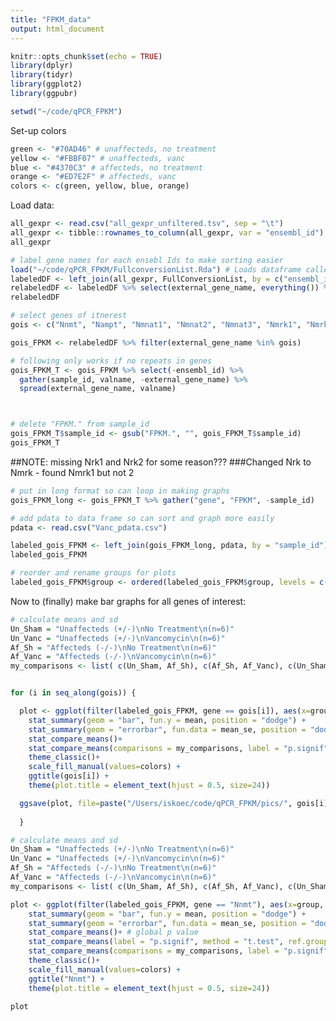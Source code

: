 ```yaml
---
title: "FPKM_data"
output: html_document
---
```


```r
knitr::opts_chunk$set(echo = TRUE)
library(dplyr)
library(tidyr)
library(ggplot2)
library(ggpubr)

setwd("~/code/qPCR_FPKM")
```

Set-up colors
```r
green <- "#70AD46" # unaffecteds, no treatment
yellow <- "#FBBF07" # unaffecteds, vanc
blue <- "#4370C3" # affecteds, no treatment
orange <- "#ED7E2F" # affecteds, vanc
colors <- c(green, yellow, blue, orange)
```

Load data:
```r
all_gexpr <- read.csv("all_gexpr_unfiltered.tsv", sep = "\t")
all_gexpr <- tibble::rownames_to_column(all_gexpr, var = "ensembl_id")
all_gexpr
```

```r
# label gene names for each ensebl Ids to make sorting easier
load("~/code/qPCR_FPKM/FullconversionList.Rda") # Loads dataframe called conversionList
labeledDF <- left_join(all_gexpr, FullConversionList, by = c("ensembl_id" = "ensembl_gene_id"))
relabeledDF <- labeledDF %>% select(external_gene_name, everything()) %>% slice(4:nrow(labeledDF))
relabeledDF
```
```r
# select genes of itnerest
gois <- c("Nnmt", "Nampt", "Nmnat1", "Nmnat2", "Nmnat3", "Nmrk1", "Nmrk2", "Sirt1", "Cd38", "Pparg", "Mat1a", "Mat2a", "Mat2b", "Amd1", "Gnmt", "Gamt", "Pemt", "Mtr", "Mtrr", "Bhmt", "Ahcy", "Cbs", "Aox1", "Aox2", "Cyp2e1", "Sirt2", "Sirt3", "Sirt4", "Sirt5", "Sirt6", "Sirt7", "Ppargc1a")

gois_FPKM <- relabeledDF %>% filter(external_gene_name %in% gois)

# following only works if no repeats in genes
gois_FPKM_T <- gois_FPKM %>% select(-ensembl_id) %>% 
  gather(sample_id, valname, -external_gene_name) %>% 
  spread(external_gene_name, valname)



# delete "FPKM." from sample_id
gois_FPKM_T$sample_id <- gsub("FPKM.", "", gois_FPKM_T$sample_id)
gois_FPKM_T
```
##NOTE: missing Nrk1 and Nrk2 for some reason???
###Changed Nrk to Nmrk - found Nmrk1 but not 2



```r
# put in long format so can loop in making graphs
gois_FPKM_long <- gois_FPKM_T %>% gather("gene", "FPKM", -sample_id)

# add pdata to data frame so can sort and graph more easily
pdata <- read.csv("Vanc_pdata.csv")

labeled_gois_FPKM <- left_join(gois_FPKM_long, pdata, by = "sample_id")
labeled_gois_FPKM
```
```r
# reorder and rename groups for plots
labeled_gois_FPKM$group <- ordered(labeled_gois_FPKM$group, levels = c("Un_Sham", "Un_Vanc", "Af_Sh", "Af_Vanc"))

```




Now to (finally) make bar graphs for all genes of interest:
```r

# calculate means and sd
Un_Sham = "Unaffecteds (+/-)\nNo Treatment\n(n=6)"
Un_Vanc = "Unaffecteds (+/-)\nVancomycin\n(n=6)"
Af_Sh = "Affecteds (-/-)\nNo Treatment\n(n=6)"
Af_Vanc = "Affecteds (-/-)\nVancomycin\n(n=6)"
my_comparisons <- list( c(Un_Sham, Af_Sh), c(Af_Sh, Af_Vanc), c(Un_Sham, Un_Vanc))


for (i in seq_along(gois)) {

  plot <- ggplot(filter(labeled_gois_FPKM, gene == gois[i]), aes(x=group, y = FPKM, fill=group)) +
    stat_summary(geom = "bar", fun.y = mean, position = "dodge") +
    stat_summary(geom = "errorbar", fun.data = mean_se, position = "dodge", width = 0.2)  +
    stat_compare_means()+
    stat_compare_means(comparisons = my_comparisons, label = "p.signif")+
    theme_classic()+
    scale_fill_manual(values=colors) +
    ggtitle(gois[i]) +
    theme(plot.title = element_text(hjust = 0.5, size=24))

  ggsave(plot, file=paste("/Users/iskoec/code/qPCR_FPKM/pics/", gois[i], "_FPKM.tiff", sep=""))
  
  }

```

```r
# calculate means and sd
Un_Sham = "Unaffecteds (+/-)\nNo Treatment\n(n=6)"
Un_Vanc = "Unaffecteds (+/-)\nVancomycin\n(n=6)"
Af_Sh = "Affecteds (-/-)\nNo Treatment\n(n=6)"
Af_Vanc = "Affecteds (-/-)\nVancomycin\n(n=6)"
my_comparisons <- list( c(Un_Sham, Af_Sh), c(Af_Sh, Af_Vanc), c(Un_Sham, Un_Vanc))

plot <- ggplot(filter(labeled_gois_FPKM, gene == "Nnmt"), aes(x=group, y = FPKM, fill=group)) +
    stat_summary(geom = "bar", fun.y = mean, position = "dodge") +
    stat_summary(geom = "errorbar", fun.data = mean_se, position = "dodge", width = 0.2)  +
    stat_compare_means()+ # global p value
    stat_compare_means(label = "p.signif", method = "t.test", ref.group = Un_Sham, label.y = 60) +                 # Pairwise comparison against Unaffected, no treatment
    stat_compare_means(comparisons = my_comparisons, label = "p.signif")+
    theme_classic()+
    scale_fill_manual(values=colors) +
    ggtitle("Nnmt") +
    theme(plot.title = element_text(hjust = 0.5, size=24))

plot
```

